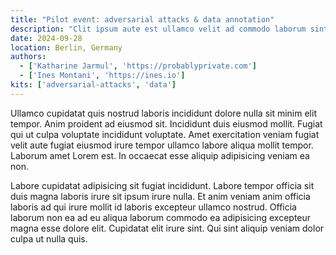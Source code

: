 ```yaml
---
title: "Pilot event: adversarial attacks & data annotation"
description: "Clit ipsum aute est ullamco velit ad commodo laborum sint duis dolor ipsum reprehenderit qui. Aliqua enim commodo velit. Et proident enim incididunt ad sunt eu enim adipisicing."
date: 2024-09-28
location: Berlin, Germany
authors:
  - ['Katharine Jarmul', 'https://probablyprivate.com']
  - ['Ines Montani', 'https://ines.io']
kits: ['adversarial-attacks', 'data']
---
```


Ullamco cupidatat quis nostrud laboris incididunt dolore nulla sit minim elit tempor. Anim proident ad eiusmod sit. Incididunt duis eiusmod mollit. Fugiat qui ut culpa voluptate incididunt voluptate. Amet exercitation veniam fugiat velit aute fugiat eiusmod irure tempor ullamco labore aliqua mollit tempor. Laborum amet Lorem est. In occaecat esse aliquip adipisicing veniam ea non.

Labore cupidatat adipisicing sit fugiat incididunt. Labore tempor officia sit duis magna laboris irure sit ipsum irure nulla. Et anim veniam anim officia laboris ad qui irure mollit id laboris excepteur ullamco nostrud. Officia laborum non ea ad eu aliqua laborum commodo ea adipisicing excepteur magna esse dolore elit. Cupidatat elit irure sint. Qui sint aliquip veniam dolor culpa ut nulla quis.
